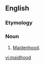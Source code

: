 ==English==

===Etymology===
{{etystub}}

===Noun===
{{en-noun|-}}

# [[maidenhood|Maidenhood]].

[[vi:maidhood]]